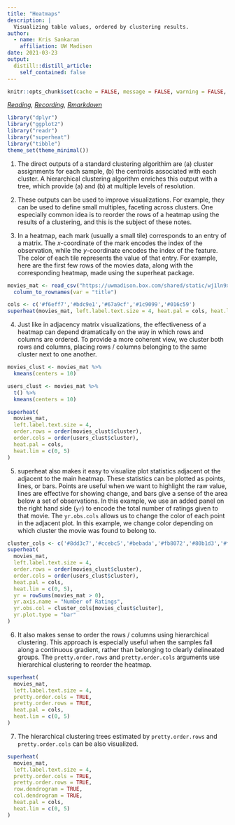 ```yaml
---
title: "Heatmaps"
description: |
  Visualizing table values, ordered by clustering results.
author:
  - name: Kris Sankaran
    affiliation: UW Madison
date: 2021-03-23
output:
  distill::distill_article:
    self_contained: false
---
```


```r
knitr::opts_chunk$set(cache = FALSE, message = FALSE, warning = FALSE, echo = TRUE)
```

_[Reading](https://rlbarter.github.io/superheat/basic-usage.html), [Recording](https://mediaspace.wisc.edu/media/Week%209%20%5B3%5D%20Heatmaps/1_j0w5upqf), [Rmarkdown](https://github.com/krisrs1128/stat479/blob/master/_posts/2021-03-17-week9-3/week9-3.Rmd)_

```r
library("dplyr")
library("ggplot2")
library("readr")
library("superheat")
library("tibble")
theme_set(theme_minimal())
```

1. The direct outputs of a standard clustering algorithim are (a) cluster
assignments for each sample, (b) the centroids associated with each cluster. A
hierarchical clustering algorithm enriches this output with a tree, which
provide (a) and (b) at multiple levels of resolution.

2. These outputs can be used to improve visualizations. For example, they can be
used to define small multiples, faceting across clusters. One especially common
idea is to reorder the rows of a heatmap using the results of a clustering, and
this is the subject of these notes.

3. In a heatmap, each mark (usually a small tile) corresponds to an entry of a
matrix. The $x$-coordinate of the mark encodes the index of the observation,
while the $y$-coordinate encodes the index of the feature. The color of each
tile represents the value of that entry. For example, here are the first few
rows of the movies data, along with the corresponding heatmap, made using the
superheat package.

```r
movies_mat <- read_csv("https://uwmadison.box.com/shared/static/wj1ln9xtigaoubbxow86y2gqmqcsu2jk.csv") %>%
  column_to_rownames(var = "title")
```

```r
cols <- c('#f6eff7','#bdc9e1','#67a9cf','#1c9099','#016c59')
superheat(movies_mat, left.label.text.size = 4, heat.pal = cols, heat.lim = c(0, 5))
```

4. Just like in adjacency matrix visualizations, the effectiveness of a heatmap
can depend dramatically on the way in which rows and columns are ordered. To
provide a more coherent view, we cluster both rows and columns, placing rows /
columns belonging to the same cluster next to one another.

```r
movies_clust <- movies_mat %>%
  kmeans(centers = 10)

users_clust <- movies_mat %>%
  t() %>%
  kmeans(centers = 10)

superheat(
  movies_mat, 
  left.label.text.size = 4, 
  order.rows = order(movies_clust$cluster),
  order.cols = order(users_clust$cluster),
  heat.pal = cols,
  heat.lim = c(0, 5)
)
```

5. superheat also makes it easy to visualize plot statistics adjacent ot the
adjacent to the main heatmap. These statistics can be plotted as points, lines,
or bars. Points are useful when we want to highlight the raw value, lines are
effective for showing change, and bars give a sense of the area below a set of
observations. In this example, we use an added panel on the right hand side
(`yr`) to encode the total number of ratings given to that movie. The
`yr.obs.cols` allows us to change the color of each point in the adjacent plot.
In this example, we change color depending on which cluster the movie was found
to belong to.

```r
cluster_cols <- c('#8dd3c7','#ccebc5','#bebada','#fb8072','#80b1d3','#fdb462','#b3de69','#fccde5','#d9d9d9','#bc80bd')
superheat(
  movies_mat, 
  left.label.text.size = 4, 
  order.rows = order(movies_clust$cluster),
  order.cols = order(users_clust$cluster),
  heat.pal = cols,
  heat.lim = c(0, 5),
  yr = rowSums(movies_mat > 0),
  yr.axis.name = "Number of Ratings",
  yr.obs.col = cluster_cols[movies_clust$cluster],
  yr.plot.type = "bar"
)
```

6. It also makes sense to order the rows / columns using hierarchical
clustering. This approach is especially useful when the samples fall along a
continuous gradient, rather than belonging to clearly delineated groups. The
`pretty.order.rows` and `pretty.order.cols` arguments use hierarchical
clustering to reorder the heatmap.

```r
superheat(
  movies_mat, 
  left.label.text.size = 4, 
  pretty.order.cols = TRUE,  
  pretty.order.rows = TRUE,
  heat.pal = cols,
  heat.lim = c(0, 5)
)
```

7. The hierarchical clustering trees estimated by `pretty.order.rows` and
`pretty.order.cols` can be also visualized.

```r
superheat(
  movies_mat, 
  left.label.text.size = 4, 
  pretty.order.cols = TRUE,  
  pretty.order.rows = TRUE, 
  row.dendrogram = TRUE,
  col.dendrogram = TRUE,
  heat.pal = cols,
  heat.lim = c(0, 5)
)
```
